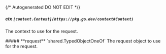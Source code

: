 {/* Autogenerated DO NOT EDIT  */}

##### **ctx** `[context.Context](https://pkg.go.dev/context#Context)`
The context to use for the request.

<Collapsible>
    ##### **request** `shared.TypedObjectOneOf`
    The request object to use for the request.
    <Collapsible.Break/>
    <TypedObjectOneOf/>
</Collapsible>

